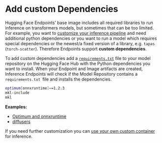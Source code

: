 # Add custom Dependencies


Hugging Face Endpoints’ base image includes all required libraries to run inference on transformers models, but sometimes that can be too limited. For example, you want to [customize your inference pipeline](/docs/inference-endpoints/guides/custom_handler) and need additional python dependencies or you want to run a model which requires special dependencies or the newest/a fixed version of a library, e.g. `tapas` (`torch-scatter`). Therefore Endpoints support **custom dependencies**. 

To add custom dependencies add a <code>[requirements.txt](https://huggingface.co/philschmid/distilbert-onnx-banking77/blob/main/requirements.txt)</code> file to your model repository on the Hugging Face Hub with the Python dependencies you want to install. When your Endpoint and Image artifacts are created, Inference Endpoints will check if the Model Repository contains a <code>requirements.txt </code>file and installs the dependencies. 

```bash
optimum[onnxruntime]==1.2.3
mkl-include
mkl
```

**Examples:**

* [Optimum and onnxruntime](https://huggingface.co/philschmid/distilbert-onnx-banking77/blob/main/requirements.txt)
* [diffusers](https://huggingface.co/philschmid/stable-diffusion-v1-4-endpoints/blob/main/requirements.txt)

If you need further customization you can [use your own custom container](/docs/inference-endpoints/guides/custom_handler) for inference.
